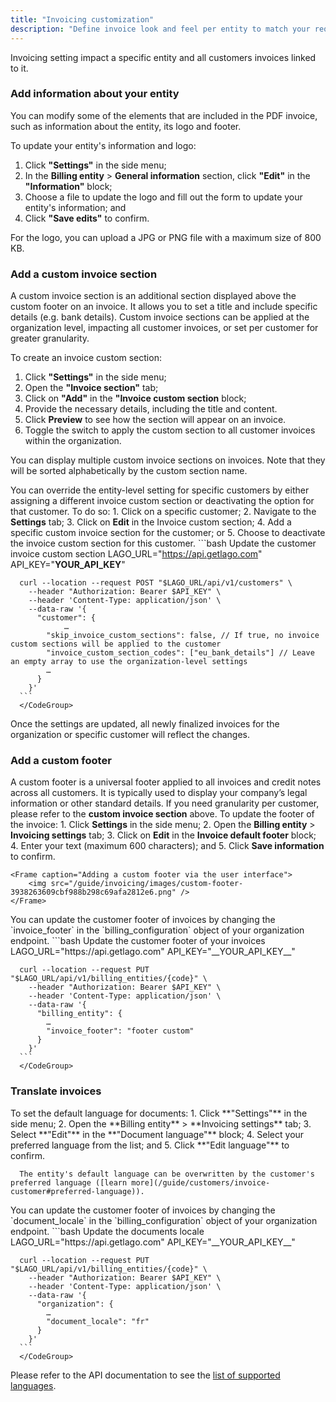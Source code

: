 ```yaml
---
title: "Invoicing customization"
description: "Define invoice look and feel per entity to match your requierement."
---
```


Invoicing setting impact a specific entity and all customers invoices linked to it. 

### Add information about your entity
You can modify some of the elements that are included in the PDF invoice, such as information about the entity, its logo and footer.

To update your entity's information and logo:
1. Click **"Settings"** in the side menu;
2. In the **Billing entity** > **General information** section, click **"Edit"** in the **"Information"** block;
3. Choose a file to update the logo and fill out the form to update your entity's information; and
4. Click **"Save edits"** to confirm.

<Info>
For the logo, you can upload a JPG or PNG file with a maximum size of 800 KB.
</Info>

### Add a custom invoice section[](#add-custom-invoice-section "Direct link to heading")
A custom invoice section is an additional section displayed above the custom footer on an invoice. 
It allows you to set a title and include specific details (e.g. bank details). 
Custom invoice sections can be applied at the organization level, impacting all customer invoices, or set per customer for greater granularity.

To create an invoice custom section:
1. Click **"Settings"** in the side menu;
2. Open the **"Invoice section"** tab;
3. Click on **"Add"** in the **"Invoice custom section** block;
4. Provide the necessary details, including the title and content.
5. Click **Preview** to see how the section will appear on an invoice.
6. Toggle the switch to apply the custom section to all customer invoices within the organization.

<Info>
You can display multiple custom invoice sections on invoices. Note that they will be sorted alphabetically by the custom section name.
</Info>

You can override the entity-level setting for specific customers by either assigning a different invoice custom section or deactivating the option for that customer. To do so:
<Tabs>
  <Tab title="Dashboard">
    1. Click on a specific customer;
    2. Navigate to the **Settings** tab;
    3. Click on **Edit** in the Invoice custom section;
    4. Add a specific custom invoice section for the customer; or
    5. Choose to deactivate the invoice custom section for this customer.
  </Tab>
  <Tab title="API">
      <CodeGroup>
      ```bash Update the customer invoice custom section
      LAGO_URL="https://api.getlago.com"
      API_KEY="__YOUR_API_KEY__"

      curl --location --request POST "$LAGO_URL/api/v1/customers" \
        --header "Authorization: Bearer $API_KEY" \
        --header 'Content-Type: application/json' \
        --data-raw '{
          "customer": {
		        …
            "skip_invoice_custom_sections": false, // If true, no invoice custom sections will be applied to the customer
            "invoice_custom_section_codes": ["eu_bank_details"] // Leave an empty array to use the organization-level settings
            …
          }
        }'
      ```
      </CodeGroup>
  </Tab>
</Tabs>

Once the settings are updated, all newly finalized invoices for the organization or specific customer will reflect the changes.



### Add a custom footer
A custom footer is a universal footer applied to all invoices and credit notes across all customers. 
It is typically used to display your company’s legal information or other standard details.
If you need granularity per customer, please refer to the **custom invoice section** above.
<Tabs>
  <Tab title="Dashboard">
    To update the footer of the invoice:
    1. Click **Settings** in the side menu;
    2. Open the **Billing entity** > **Invoicing settings** tab;
    3. Click on **Edit** in the **Invoice default footer** block;
    4. Enter your text (maximum 600 characters); and
    5. Click **Save information** to confirm.

    <Frame caption="Adding a custom footer via the user interface">
        <img src="/guide/invoicing/images/custom-footer-3938263609cbf988b298c69afa2812e6.png" />
    </Frame>
  </Tab>
  <Tab title="API">
      You can update the customer footer of invoices by changing the `invoice_footer` in the `billing_configuration` object of your organization endpoint.
      <CodeGroup>
      ```bash Update the customer footer of your invoices
      LAGO_URL="https://api.getlago.com"
      API_KEY="__YOUR_API_KEY__"

      curl --location --request PUT "$LAGO_URL/api/v1/billing_entities/{code}" \
        --header "Authorization: Bearer $API_KEY" \
        --header 'Content-Type: application/json' \
        --data-raw '{
          "billing_entity": {
            …
            "invoice_footer": "footer custom"
          }
        }'
      ```
      </CodeGroup>
  </Tab>
</Tabs>

### Translate invoices

<Tabs>
  <Tab title="Dashboard">
      To set the default language for documents:
      1. Click **"Settings"** in the side menu;
	    2. Open the **Billing entity** > **Invoicing settings** tab;
      3. Select **"Edit"** in the **"Document language"** block;
      4. Select your preferred language from the list; and
      5. Click **"Edit language"** to confirm.

      The entity's default language can be overwritten by the customer's preferred language ([learn more](/guide/customers/invoice-customer#preferred-language)).
  </Tab>
  <Tab title="API">
      You can update the customer footer of invoices by changing the `document_locale` in the `billing_configuration` object of your organization endpoint.
      <CodeGroup>
      ```bash Update the documents locale
      LAGO_URL="https://api.getlago.com"
      API_KEY="__YOUR_API_KEY__"

      curl --location --request PUT "$LAGO_URL/api/v1/billing_entities/{code}" \
        --header "Authorization: Bearer $API_KEY" \
        --header 'Content-Type: application/json' \
        --data-raw '{
          "organization": {
            …
            "document_locale": "fr"
          }
        }'
      ```
      </CodeGroup>
  </Tab>
</Tabs>

Please refer to the API documentation to see the [list of supported languages](/api-reference/resources/locales).